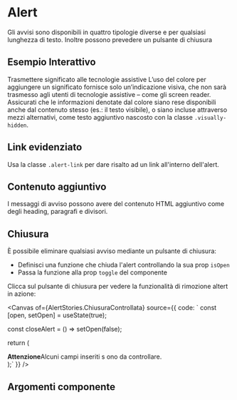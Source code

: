 
<Meta of={AlertStories} />

# Alert

Gli avvisi sono disponibili in quattro tipologie diverse e per qualsiasi lunghezza di testo. Inoltre possono prevedere un pulsante di chiusura

## Esempio Interattivo

<Canvas />
<Controls />

<div className="docs">
    <Callout color="success">
        <CalloutTitle>
            <span className="text">Trasmettere significato alle tecnologie assistive</span>
        </CalloutTitle>
        <CalloutText>
            L’uso del colore per aggiungere un significato fornisce solo un’indicazione visiva, che non sarà trasmesso agli utenti di tecnologie assistive –
            come gli screen reader. Assicurati che le informazioni denotate dal colore siano rese disponibili anche dal contenuto stesso (es.: il testo
            visibile), o siano incluse attraverso mezzi alternativi, come testo aggiuntivo nascosto con la classe
            <Code>.visually-hidden</Code>.
        </CalloutText>
    </Callout>
</div>

## Link evidenziato

Usa la classe `.alert-link` per dare risalto ad un link all'interno dell'alert.

<Canvas of={AlertStories._LinkEvidenziato} />

## Contenuto aggiuntivo

I messaggi di avviso possono avere del contenuto HTML aggiuntivo come degli heading, paragrafi e divisori.

<Canvas of={AlertStories._ContenutoAggiuntivo} />

## Chiusura

È possibile eliminare qualsiasi avviso mediante un pulsante di chiusura:

-   Definisci una funzione che chiuda l'alert controllando la sua prop `isOpen`
-   Passa la funzione alla prop `toggle` del componente

Clicca sul pulsante di chiusura per vedere la funzionalità di rimozione altert in azione:

<Canvas of={AlertStories.ChiusuraControllata} source={{ code: `
const [open, setOpen] = useState(true);

const closeAlert = () => setOpen(false);

return (

<div>
    <Alert {...args} isOpen={open} toggle={closeAlert}>
        <strong>Attenzione</strong>Alcuni campi inseriti s ono da controllare.
    </Alert>
</div>
);` }} />

## Argomenti componente

<ArgTypes />
